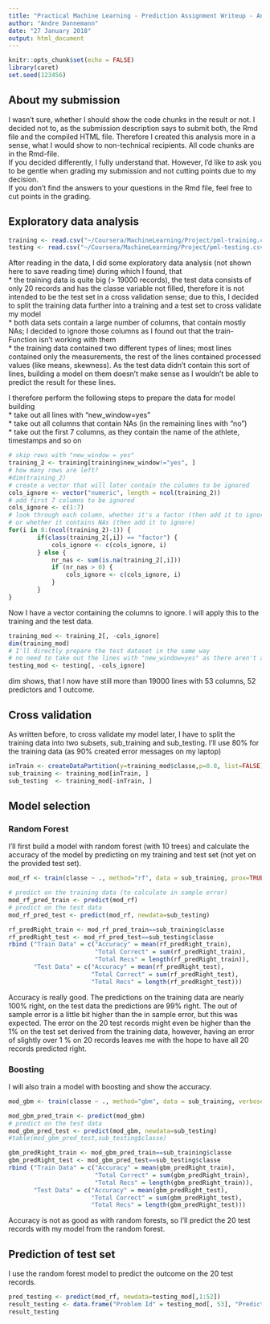 ```yaml
---
title: "Practical Machine Learning - Prediction Assignment Writeup - Andre Dannemann"
author: "Andre Dannemann"
date: "27 January 2018"
output: html_document
---
```


```r
knitr::opts_chunk$set(echo = FALSE)
library(caret)
set.seed(123456)
```

## About my submission
  
I wasn't sure, whether I should show the code chunks in the result or not. I decided not to, as the submission description says to submit both, the Rmd file and the compiled HTML file. Therefore I created this analysis more in a sense, what I would show to non-technical recipients. All code chunks are in the Rmd-file.  
If you decided differently, I fully understand that. However, I'd like to ask you to be gentle when grading my submission and not cutting points due to my decision.  
If you don't find the answers to your questions in the Rmd file, feel free to cut points in the grading.  

## Exploratory data analysis
  
```r
training <- read.csv("~/Coursera/MachineLearning/Project/pml-training.csv")
testing <- read.csv("~/Coursera/MachineLearning/Project/pml-testing.csv")
```
  
After reading in the data, I did some exploratory data analysis (not shown here to save reading time) during which I found, that  
* the training data is quite big (> 19000 records), the test data consists of only 20 records and has the classe variable not filled, therefore it is not intended to be the test set in a cross validation sense; due to this, I decided to split the training data further into a training and a test set to cross validate my model  
* both data sets contain a large number of columns, that contain mostly NAs; I decided to ignore those columns as I found out that the train-Function isn't working with them  
* the training data contained two different types of lines; most lines contained only the measurements, the rest of the lines contained processed values (like means, skewness). As the test data didn't contain this sort of lines, building a model on them doesn't make sense as I wouldn't be able to predict the result for these lines.  
  
I therefore perform the following steps to prepare the data for model building  
* take out all lines with "new_window=yes"  
* take out all columns that contain NAs (in the remaining lines with "no")  
* take out the first 7 columns, as they contain the name of the athlete, timestamps and so on
  
```r
# skip rows with "new_window = yes"
training_2 <- training[training$new_window!="yes", ]
# how many rows are left?
#dim(training_2)
# create a vector that will later contain the columns to be ignored
cols_ignore <- vector("numeric", length = ncol(training_2))
# add first 7 columns to be ignored
cols_ignore <- c(1:7)
# look through each column, whether it's a factor (then add it to ignore)
# or whether it contains NAs (then add it to ignore)
for(i in 8:(ncol(training_2)-1)) {
        if(class(training_2[,i]) == "factor") {
            cols_ignore <- c(cols_ignore, i)
        } else {
            nr_nas <- sum(is.na(training_2[,i]))
            if (nr_nas > 0) {
                cols_ignore <- c(cols_ignore, i)
            }
        }
}
```
  
Now I have a vector containing the columns to ignore. I will apply this to the training and the test data.  

```r
training_mod <- training_2[, -cols_ignore]
dim(training_mod)
# I'll directly prepare the test dataset in the same way
# no need to take out the lines with "new_window=yes" as there aren't any in the test data
testing_mod <- testing[, -cols_ignore]
```
  
dim shows, that I now have still more than 19000 lines with 53 columns, 52 predictors and 1 outcome.  
  
## Cross validation
  
As written before, to cross validate my model later, I have to split the training data into two subsets, sub_training and sub_testing. I'll use 80% for the training data (as 90% created error messages on my laptop)  
```r
inTrain <- createDataPartition(y=training_mod$classe,p=0.8, list=FALSE)
sub_training <- training_mod[inTrain, ]
sub_testing  <- training_mod[-inTrain, ]
```
 
## Model selection
  
### Random Forest  
  
I'll first build a model with random forest (with 10 trees) and calculate the accuracy of the model by predicting on my training and test set (not yet on the provided test set).  
```r
mod_rf <- train(classe ~ ., method="rf", data = sub_training, prox=TRUE, ntree=10)
```

```r
# predict on the training data (to calculate in sample error)
mod_rf_pred_train <- predict(mod_rf)
# predict on the test data
mod_rf_pred_test <- predict(mod_rf, newdata=sub_testing)
```
  
```r
rf_predRight_train <- mod_rf_pred_train==sub_training$classe
rf_predRight_test <- mod_rf_pred_test==sub_testing$classe
rbind ("Train Data" = c("Accuracy" = mean(rf_predRight_train),
                        "Total Correct" = sum(rf_predRight_train),
                        "Total Recs" = length(rf_predRight_train)),
       "Test Data" = c("Accuracy" = mean(rf_predRight_test),
                       "Total Correct" = sum(rf_predRight_test),
                       "Total Recs" = length(rf_predRight_test)))
```
  
Accuracy is really good. The predictions on the training data are nearly 100% right, on the test data the predictions are 99% right. The out of sample error is a little bit higher than the in sample error, but this was expected. The error on the 20 test records might even be higher than the 1% on the test set derived from the training data, however, having an error of slightly over 1 % on 20 records leaves me with the hope to have all 20 records predicted right.

### Boosting  
  
I will also train a model with boosting and show the accuracy.
```r
mod_gbm <- train(classe ~ ., method="gbm", data = sub_training, verbose=F)
```

```r
mod_gbm_pred_train <- predict(mod_gbm)
# predict on the test data
mod_gbm_pred_test <- predict(mod_gbm, newdata=sub_testing)
#table(mod_gbm_pred_test,sub_testing$classe)
```
  
```r
gbm_predRight_train <- mod_gbm_pred_train==sub_training$classe
gbm_predRight_test <- mod_gbm_pred_test==sub_testing$classe
rbind ("Train Data" = c("Accuracy" = mean(gbm_predRight_train),
                        "Total Correct" = sum(gbm_predRight_train),
                        "Total Recs" = length(gbm_predRight_train)),
       "Test Data" = c("Accuracy" = mean(gbm_predRight_test),
                       "Total Correct" = sum(gbm_predRight_test),
                       "Total Recs" = length(gbm_predRight_test)))
```
  
Accuracy is not as good as with random forests, so I'll predict the 20 test records with my model from the random forest.  
  
## Prediction of test set

I use the random forest model to predict the outcome on the 20 test records.  
  
```r
pred_testing <- predict(mod_rf, newdata=testing_mod[,1:52])
result_testing <- data.frame("Problem Id" = testing_mod[, 53], "Predicted Classe" = pred_testing)
result_testing
```

